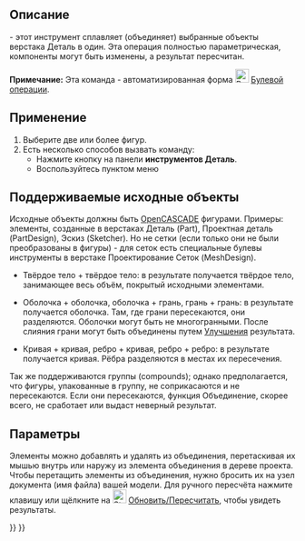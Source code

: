 <languages/>

{{Docnav/ru
|[[Part_Cut/ru|Обрезать]]
|[[Part_Common/ru|Пересечение]]
|[[Part_Workbench/ru|Деталь]]
|IconL=Part_Cut.svg
|IconR=Part_Common.svg
|IconC=Workbench_Part.svg
}}

{{GuiCommand/ru
|Name/ru=Объединение
|Icon=Part Fuse.svg
|MenuLocation=Деталь → Булевы операции → Объединение
|Workbenches=[[Part_Workbench/ru|Деталь]]
|SeeAlso=[[Part Boolean/ru|Булевы операции]], [[Part Cut/ru|Обрезать]], [[Part Common/ru|Пересечение]]}}

<span id="Description"></span>
== Описание ==

<div class="mw-translate-fuzzy">
{{Button|[[Image:Part_Fuse.svg|24px|link=Part_Fuse]] [[Part_Fuse|Объединение]]}} - этот инструмент сплавляет (объединяет) выбранные объекты верстака Деталь в один. Эта операция полностью параметрическая, компоненты могут быть изменены, а результат пересчитан.
</div>

'''Примечание:''' Эта команда - автоматизированная форма [[Image:Part_Booleans.svg|24px|link=Part_Boolean/ru]] [[Part_Boolean/ru|Булевой операции]].

<span id="Usage"></span>
== Применение ==

<div class="mw-translate-fuzzy">
# Выберите две или более фигур.
# Есть несколько способов вызвать команду:
#* Нажмите кнопку {{Button|[[Image:Part_Fuse.svg|16px|link=Part_Fuse]] Объединение}} на панели  '''инструментов Деталь'''.
#* Воспользуйтесь пунктом меню {{MenuCommand|Деталь → Булевы операции → Объединение}}
</div>

<span id="Supported_inputs"></span>
== Поддерживаемые исходные объекты ==

Исходные объекты должны быть [[OpenCASCADE/ru|OpenCASCADE]] фигурами. Примеры: элементы, созданные в верстаках Деталь (Part), Проектная деталь (PartDesign), Эскиз (Sketcher). Но не сетки (если только они не были преобразованы в фигуры) - для сеток есть специальные булевы инструменты в верстаке Проектирование Сеток (MeshDesign).

* Твёрдое тело + твёрдое тело: в результате получается твёрдое тело, занимающее весь объём, покрытый исходными элементами.

* Оболочка + оболочка, оболочка + грань, грань + грань: в результате получается оболочка. Там, где грани пересекаются, они разделяются. Оболочки могут быть не многогранными. После слияния грани могут быть объединены путем [[Part_RefineShape/ru|Улучшения]] результата.

* Кривая + кривая, ребро + кривая, ребро + ребро: в результате получается кривая. Рёбра разделяются в местах их пересечения. 

Так же поддерживаются группы (compounds); однако предполагается, что фигуры, упакованные в группу, не соприкасаются и не пересекаются. Если они пересекаются, функция Объединение, скорее всего, не сработает или выдаст неверный результат.

<span id="Options"></span>
== Параметры ==

Элементы можно добавлять и удалять из объединения, перетаскивая их мышью внутрь или наружу из элемента объединения в дереве проекта. Чтобы перетащить элементы из объединения, нужно бросить их на узел документа (имя файла) вашей модели. Для ручного пересчёта нажмите клавишу {{KEY|F5}} или щёлкните на [[Image:Std_Refresh.svg|24px]] [[Std_Refresh|Обновить/Пересчитать]], чтобы увидеть результаты. 


{{Docnav/ru
|[[Part_Cut/ru|Обрезать]]
|[[Part_Common/ru|Пересечение]]
|[[Part_Workbench/ru|Деталь]]
|IconL=Part_Cut.svg
|IconR=Part_Common.svg
|IconC=Workbench_Part.svg
}}

{{Part_Tools_navi{{#translation:}}}}
{{Userdocnavi{{#translation:}}}}